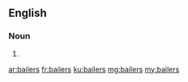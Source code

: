 ==English==

===Noun===
{{head|en}}

# {{plural of|bailer}}

[[ar:bailers]]
[[fr:bailers]]
[[ku:bailers]]
[[mg:bailers]]
[[my:bailers]]